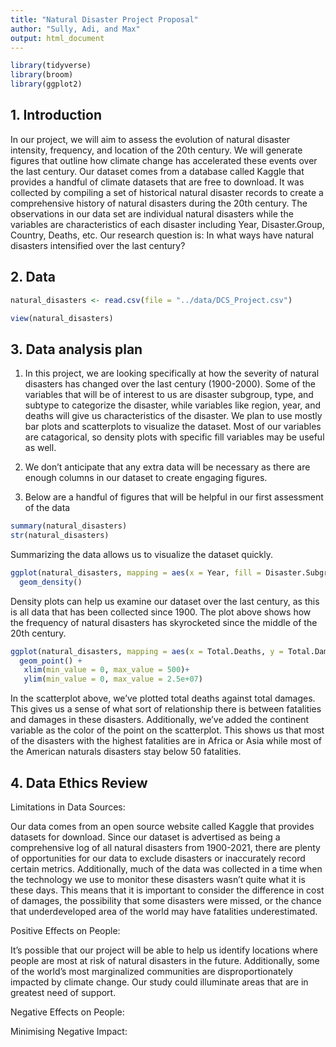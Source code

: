 ```yaml
---
title: "Natural Disaster Project Proposal"
author: "Sully, Adi, and Max"
output: html_document
---
```


```r
library(tidyverse)
library(broom)
library(ggplot2)
```

## 1. Introduction

In our project, we will aim to assess the evolution of natural disaster intensity, frequency, and location of the 20th century. We will generate figures that outline how climate change has accelerated these events over the last century. Our dataset comes from a database called Kaggle that provides a handful of climate datasets that are free to download. It was collected by compiling a set of historical natural disaster records to create a comprehensive history of natural disasters during the 20th century. The observations in our data set are individual natural disasters while the variables are characteristics of each disaster including Year, Disaster.Group, Country, Deaths, etc. Our research question is: In what ways have natural disasters intensified over the last century?

## 2. Data

```r
natural_disasters <- read.csv(file = "../data/DCS_Project.csv")

view(natural_disasters)
```



## 3. Data analysis plan

1.    In this project, we are looking specifically at how the severity of natural disasters has changed over the last century (1900-2000). Some of the variables that will be of interest to us are disaster subgroup, type, and subtype to categorize the disaster, while variables like region, year, and deaths will give us characteristics of the disaster. We plan to use mostly bar plots and scatterplots to visualize the dataset. Most of our variables are catagorical, so density plots with specific fill variables may be useful as well.  

2.    We don't anticipate that any extra data will be necessary as there are enough columns in our dataset to create engaging figures.

3.    Below are a handful of figures that will be helpful in our first assessment of the data

```r
summary(natural_disasters)
str(natural_disasters)
```

Summarizing the data allows us to visualize the dataset quickly.

```r
ggplot(natural_disasters, mapping = aes(x = Year, fill = Disaster.Subgroup, alpha = 0.5)) +
  geom_density()
```
Density plots can help us examine our dataset over the last century, as this is all data that has been collected since 1900. The plot above shows how the frequency of natural disasters has skyrocketed since the middle of the 20th century. 

```r
ggplot(natural_disasters, mapping = aes(x = Total.Deaths, y = Total.Damages...000.US.., colour = Continent)) +
  geom_point() +
   xlim(min_value = 0, max_value = 500)+
   ylim(min_value = 0, max_value = 2.5e+07)
```

In the scatterplot above, we've plotted total deaths against total damages. This gives us a sense of what sort of relationship there is between fatalities and damages in these disasters. Additionally, we've added the continent variable as the color of the point on the scatterplot. This shows us that most of the disasters with the highest fatalities are in Africa or Asia while most of the American naturals disasters stay below 50 fatalities. 

## 4. Data Ethics Review

Limitations in Data Sources:

Our data comes from an open source website called Kaggle that provides datasets for download. Since our dataset is advertised as being a comprehensive log of all natural disasters from 1900-2021, there are plenty of opportunities for our data to exclude disasters or inaccurately record certain metrics. Additionally, much of the data was collected in a time when the technology we use to monitor these disasters wasn't quite what it is these days. This means that it is important to consider the difference in cost of damages, the possibility that some disasters were missed, or the chance that underdeveloped area of the world may have fatalities underestimated. 

Positive Effects on People:

It's possible that our project will be able to help us identify locations where people are most at risk of natural disasters in the future. Additionally, some of the world's most marginalized communities are disproportionately impacted by climate change. Our study could illuminate areas that are in greatest need of support.

Negative Effects on People:

Minimising Negative Impact:


